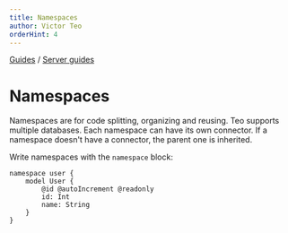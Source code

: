 ```yaml
---
title: Namespaces
author: Victor Teo
orderHint: 4
---
```


<div className="breadcrumbs">
  <span className="breadcrumb">
    <a href="/guides">Guides</a>
  </span>
  <span> / </span>
  <span className="breadcrumb">
    <a href="/guides/server-guides">Server guides</a>
  </span>
</div>

# Namespaces

Namespaces are for code splitting, organizing and reusing. Teo supports multiple databases. 
Each namespace can have its own connector. If a namespace doesn't have a connector, the 
parent one is inherited.

Write namespaces with the `namespace` block:

```teo
namespace user {
    model User {
        @id @autoIncrement @readonly
        id: Int
        name: String
    }
}
```